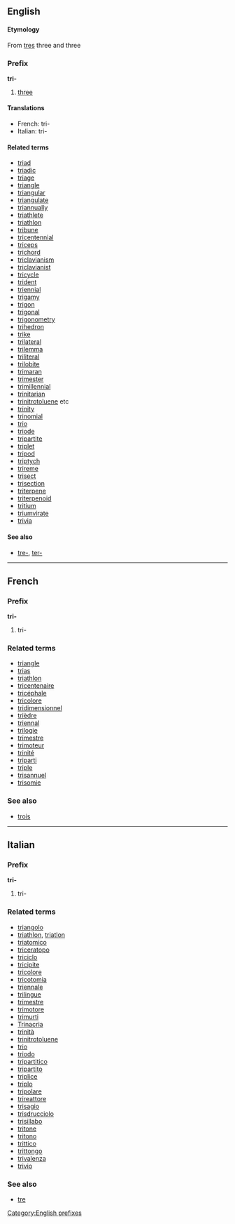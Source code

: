 ==English==
====Etymology====
From {{L.}} [[tres]] three and {{Gr.}} [[]] three
===Prefix===
[[Category:English prefixes]]
'''tri-'''

#[[three]]

====Translations====
*French: tri-
*Italian: tri-

====Related terms====
*[[triad]]
*[[triadic]]
*[[triage]]
*[[triangle]]
*[[triangular]]
*[[triangulate]]
*[[triannually]]
*[[triathlete]]
*[[triathlon]]
*[[tribune]]
*[[tricentennial]]
*[[triceps]]
*[[trichord]]
*[[triclavianism]]
*[[triclavianist]]
*[[tricycle]]
*[[trident]]
*[[triennial]]
*[[trigamy]]
*[[trigon]]
*[[trigonal]]
*[[trigonometry]]
*[[trihedron]]
*[[trike]]
*[[trilateral]]
*[[trilemma]]
*[[triliteral]]
*[[trilobite]]
*[[trimaran]]
*[[trimester]]
*[[trimillennial]]
*[[trinitarian]]
*[[trinitrotoluene]] etc
*[[trinity]]
*[[trinomial]]
*[[trio]]
*[[triode]]
*[[tripartite]]
*[[triplet]]
*[[tripod]]
*[[triptych]]
*[[trireme]]
*[[trisect]]
*[[trisection]]
*[[triterpene]]
*[[triterpenoid]]
*[[tritium]]
*[[triumvirate]]
*[[trivia]]

====See also====
*[[tre-]], [[ter-]]

----

==French==
===Prefix===
'''tri-'''

#tri-

===Related terms===
*[[triangle]]
*[[trias]]
*[[triathlon]]
*[[tricentenaire]]
*[[tricéphale]]
*[[tricolore]]
*[[tridimensionnel]]
*[[trièdre]]
*[[triennal]]
*[[trilogie]]
*[[trimestre]]
*[[trimoteur]]
*[[trinité]]
*[[triparti]]
*[[triple]]
*[[trisannuel]]
*[[trisomie]]

===See also===
*[[trois]]

----

==Italian==
===Prefix===
'''tri-'''

#tri-

===Related terms===
*[[triangolo]]
*[[triathlon]], [[triatlon]]
*[[triatomico]]
*[[triceratopo]]
*[[triciclo]]
*[[tricipite]]
*[[tricolore]]
*[[tricotomia]]
*[[triennale]]
*[[trilingue]]
*[[trimestre]]
*[[trimotore]]
*[[trimurti]]
*[[Trinacria]]
*[[trinità]]
*[[trinitrotoluene]]
*[[trio]]
*[[triodo]]
*[[tripartitico]]
*[[tripartito]]
*[[triplice]]
*[[triplo]]
*[[tripolare]]
*[[trireattore]]
*[[trisagio]]
*[[trisdrucciolo]]
*[[trisillabo]]
*[[tritone]]
*[[tritono]]
*[[trittico]]
*[[trittongo]]
*[[trivalenza]]
*[[trivio]]

===See also===
*[[tre]]